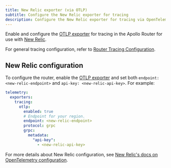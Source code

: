 ```yaml
---
title: New Relic exporter (via OTLP)
subtitle: Configure the New Relic exporter for tracing
description: Configure the New Relic exporter for tracing via OpenTelemetry Protocol (OTLP) in the Apollo Router
---
```


Enable and configure the [OTLP exporter](./opentelemetry) for tracing in the Apollo Router for use with [New Relic](https://newrelic.com/).

For general tracing configuration, refer to [Router Tracing Configuration](./overview).

## New Relic configuration

To configure the router, enable the [OTLP exporter](./opentelemetry#configuration) and set both `endpoint: <new-relic-endpoint>` and `api-key: <new-relic-api-key>`. For example: 

```yaml title="router.yaml"
telemetry:
  exporters:
    tracing:
      otlp:
        enabled: true
        # Endpoint for your region.
        endpoint: <new-relic-endpoint>
        protocol: grpc
        grpc:
          metadata:
            "api-key":
              - <new-relic-api-key>

```

For more details about New Relic configuration, see [New Relic's docs on OpenTelemetry configuration](https://docs.newrelic.com/docs/more-integrations/open-source-telemetry-integrations/opentelemetry/get-started/opentelemetry-set-up-your-app/#review-settings).


